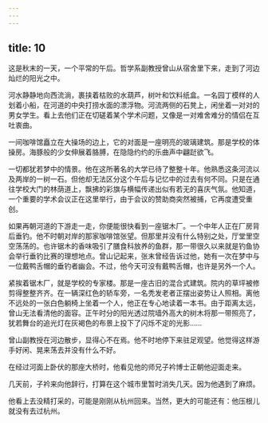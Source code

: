 ```yaml
---
---
---
```

title: 10
---



这是秋末的一天，一个平常的午后。哲学系副教授曾山从宿舍里下来，走到了河边灿烂的阳光之中。

河水静静地向西流淌，裹挟着枯败的水葫芦，树叶和饮料纸盒。一名园丁模样的人划着小船，在河道的中央打捞水面的漂浮物。河流两侧的石凳上，闲坐着一对对的男女学生。看上去他们正在切磋着某个学术问题，又像是一对难舍难分的情侣在互吐衷曲。

一间咖啡馆矗立在大操场的边上，它的对面是一座明亮的玻璃建筑。那是学校的体操房。海豚般的少女伸展着胳膊，在隐隐约约的乐曲声中翩跹欲飞。

一切都犹若梦中的情景。他在这所著名的大学已待了整整十年。他熟悉这条河流以及两岸的一树一石。但他却无法区分这个午后与记忆中的过去有何不同。只是在通往学校大门的林荫道上，飘拂的彩旗与横幅传递出似有若无的喜庆气氛。他知道，一个重要的学术会议正在这里举行，由于会议的赞助商突然被捕，它再度遭受重创。

如果再朝河道的下游走一走，你便能很快看到一座锯木厂。一个中年人正在厂房背后垂钓。他不时朝对岸的那家咖啡馆张望。但那里并没有什么特别之处，厅堂里空空荡荡的。也许锯木的香味吸引了膳食科放养的鱼群，那一带很久以来就是钓鱼协会举行垂钓比赛的理想地点。曾山记起来，张末曾经告诉过他，她有一次在梦中与一位戴鸭舌帽的垂钓者幽会。不过，他今天可没有戴鸭舌帽，也许是另外一个人。

紧挨着锯木厂，就是学校的专家楼。那是一座古旧的混合式建筑。院内的草坪被修剪得整整齐齐。在一辆深红色的轿车旁，一名秃发老者正摆出姿势让人照相。离他不远处的一张白色躺椅上坐着一个人，他正在专心地读着一本书。由于距离太远，曾山无法看清他的面容。正午时分的阳光透过院墙外高大的树木将那一带照亮了，犹若舞台的追光灯在灰褐色的布景上投下了闪烁不定的光影……

曾山副教授在河边散步，显得心不在焉。他不时地停下来驻足观望。他觉得这样游手好闲、晃来荡去并没有什么不好。

在经过河面上卧伏的那座大桥时，他看见他的师兄子衿博士正朝他迎面走来。

几天前，子衿来向他辞行，打算在这个城市里暂时消失几天。因为他遇到了麻烦。

他看上去没精打采的，可能是刚刚从杭州回来。当然，更大的可能还有：他压根儿就没有去过杭州。